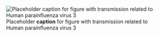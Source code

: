 ![Placeholder __caption__ for figure with transmission related to Human parainfluenza virus 3](/img/placeholder.jpg)